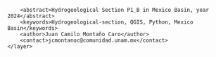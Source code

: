 <?xml version="1.0" encoding="UTF-8"?>
<qgis>
    <layer>
        <title>P1_B</title>
        <abstract>Hydrogeological Section P1_B in Mexico Basin, year 2024</abstract>
        <keywords>Hydrogeological-section, QGIS, Python, Mexico Basin</keywords>
        <author>Juan Camilo Montaño Caro</author>
        <contact>jcmontanoc@comunidad.unam.mx</contact>
    </layer>
</qgis>
